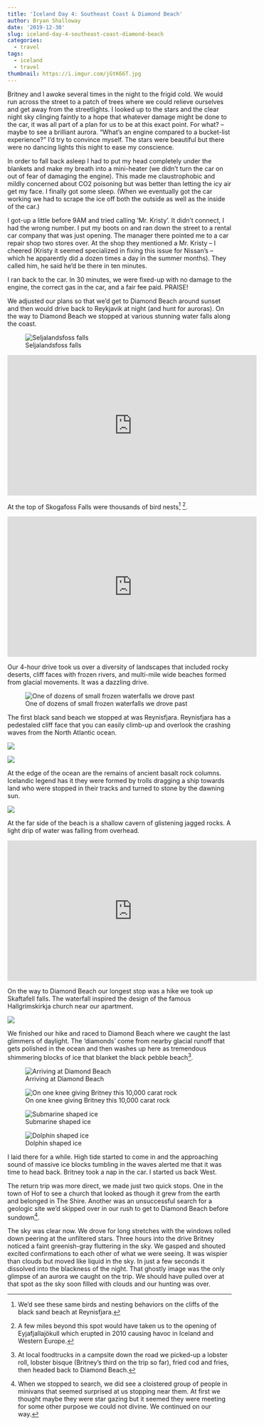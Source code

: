 ```yaml
---
title: 'Iceland Day 4: Southeast Coast & Diamond Beach'
author: Bryan Shalloway
date: '2019-12-30'
slug: iceland-day-4-southeast-coast-diamond-beach
categories:
  - travel
tags:
  - iceland
  - travel
thumbnail: https://i.imgur.com/jGtK66T.jpg
---
```


Britney and I awoke several times in the night to the frigid cold. We would run across the street to a patch of trees where we could relieve ourselves and get away from the streetlights. I looked up to the stars and the clear night sky clinging faintly to a hope that whatever damage might be done to the car, it was all part of a plan for us to be at this exact point. For what? – maybe to see a brilliant aurora. “What’s an engine compared to a bucket-list experience?” I’d try to convince myself. The stars were beautiful but there were no dancing lights this night to ease my conscience. 

In order to fall back asleep I had to put my head completely under the blankets and make my breath into a mini-heater (we didn’t turn the car on out of fear of damaging the engine). This made me claustrophobic and mildly concerned about CO2 poisoning but was better than letting the icy air get my face. I finally got some sleep. (When we eventually got the car working we had to scrape the ice off both the outside as well as the inside of the car.)  

I got-up a little before 9AM and tried calling ‘Mr. Kristy’. It didn’t connect, I had the wrong number. I put my boots on and ran down the street to a rental car company that was just opening. The manager there pointed me to a car repair shop two stores over. At the shop they mentioned a Mr. Kristy -- I cheered (Kristy it seemed specialized in fixing this issue for Nissan’s – which he apparently did a dozen times a day in the summer months). They called him, he said he’d be there in ten minutes. 

I ran back to the car. In 30 minutes, we were fixed-up with no damage to the engine, the correct gas in the car, and a fair fee paid. PRAISE!

We adjusted our plans so that we’d get to Diamond Beach around sunset and then would drive back to Reykjavik at night (and hunt for auroras). On the way to Diamond Beach we stopped at various stunning water falls along the coast. 

![Seljalandsfoss falls](https://i.imgur.com/Li9tx68.jpg)

<iframe width="560" height="315" src="https://www.youtube.com/embed/6ie3-znWsVM" frameborder="0" allow="accelerometer; autoplay; encrypted-media; gyroscope; picture-in-picture" allowfullscreen></iframe>

At the top of Skogafoss Falls were thousands of bird nests^[We’d see these same birds and nesting behaviors on the cliffs of the black sand beach at Reynisfjara.] ^[A few miles beyond this spot would have taken us to the opening of Eyjafjallajökull which erupted in 2010 causing havoc in Iceland and Western Europe.].

<iframe width="560" height="315" src="https://www.youtube.com/embed/D__9kYs9Hug" frameborder="0" allow="accelerometer; autoplay; encrypted-media; gyroscope; picture-in-picture" allowfullscreen></iframe>

Our 4-hour drive took us over a diversity of landscapes that included rocky deserts, cliff faces with frozen rivers, and multi-mile wide beaches formed from glacial movements. It was a dazzling drive.

![One of dozens of small frozen waterfalls we drove past](https://i.imgur.com/yYMQUUQ.jpg)

The first black sand beach we stopped at was Reynisfjara. Reynisfjara has a pedestaled cliff face that you can easily climb-up and overlook the crashing waves from the North Atlantic ocean.

![](https://i.imgur.com/MjtnDIn.jpg)

![](https://i.imgur.com/hXXBdMu.jpg)

At the edge of the ocean are the remains of ancient basalt rock columns. Icelandic legend has it they were formed by trolls dragging a ship towards land who were stopped in their tracks and turned to stone by the dawning sun.

![](https://i.imgur.com/2JQKvoK.jpg)

At the far side of the beach is a shallow cavern of glistening jagged rocks. A light drip of water was falling from overhead.

<iframe width="560" height="315" src="https://www.youtube.com/embed/x7ZVW3g3snE" frameborder="0" allow="accelerometer; autoplay; encrypted-media; gyroscope; picture-in-picture" allowfullscreen></iframe>

On the way to Diamond Beach our longest stop was a hike we took up Skaftafell falls. The waterfall inspired the design of the famous Hallgrimskirkja church near our apartment.

![](https://i.imgur.com/jGtK66T.jpg)

We finished our hike and raced to Diamond Beach where we caught the last glimmers of daylight. The ‘diamonds’ come from nearby glacial runoff that gets polished in the ocean and then washes up here as tremendous shimmering blocks of ice that blanket the black pebble beach^[At local foodtrucks in a campsite down the road we picked-up a lobster roll, lobster bisque (Britney’s third on the trip so far), fried cod and fries, then headed back to Diamond Beach.].

![Arriving at Diamond Beach](https://i.imgur.com/5q2wSlM.jpg)

![On one knee giving Britney this 10,000 carat rock](https://i.imgur.com/VgP05YA.jpg)

![Submarine shaped ice](https://i.imgur.com/sKHn2a5.jpg)

![Dolphin shaped ice](https://i.imgur.com/ZDCH5fN.jpg)

I laid there for a while. High tide started to come in and the approaching sound of massive ice blocks tumbling in the waves alerted me that it was time to head back. Britney took a nap in the car. I started us back West.

The return trip was more direct, we made just two quick stops. One in the town of Hof to see a church that looked as though it grew from the earth and belonged in The Shire. Another was an unsuccessful search for a geologic site we’d skipped over in our rush to get to Diamond Beach before sundown^[When we stopped to search, we did see a cloistered group of people in minivans that seemed surprised at us stopping near them. At first we thought maybe they were star gazing but it seemed they were meeting for some other purpose we could not divine. We continued on our way.].  

The sky was clear now. We drove for long stretches with the windows rolled down peering at the unfiltered stars. Three hours into the drive Britney noticed a faint greenish-gray fluttering in the sky. We gasped and shouted excited confirmations to each other of what we were seeing. It was wispier than clouds but moved like liquid in the sky. In just a few seconds it dissolved into the blackness of the night. That ghostly image was the only glimpse of an aurora we caught on the trip. We should have pulled over at that spot as the sky soon filled with clouds and our hunting was over.